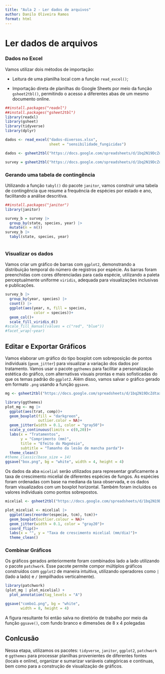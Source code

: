 ```yaml
---
title: "Aula 2 - Ler dados de arquivos"
author: Danilo Oliveira Ramos
format: html
---
```


# Ler dados de arquivos

### Dados no Excel

Vamos utilizar dois métodos de importação:

-   Leitura de uma planilha local com a função `read_excel()`;

-   Importação direta de planilhas do Google Sheets por meio da função `gsheet2tbl()`, permitindo o acesso a diferentes abas de um mesmo documento online.

```r
##install.packages("readxl")
##install.packages("gsheet2tbl")
library(readxl)
library(gsheet)
library(tidyverse)
library(dplyr)

dados <- read_excel("dados-diversos.xlsx",
                    sheet = "sensibilidade_fungicidas")

dados <- gsheet2tbl("https://docs.google.com/spreadsheets/d/1bq2N19DcZdtax2fQW9OHSGMR0X2__Z9T/edit?gid=373270992#gid=373270992")

survey = gsheet2tbl("https://docs.google.com/spreadsheets/d/1bq2N19DcZdtax2fQW9OHSGMR0X2__Z9T/edit?gid=1118819738#gid=1118819738")


```

### Gerando uma tabela de contingência

Utilizando a função `tabyl()` do pacote `janitor`, vamos construir uma tabela de contingência que resume a frequência de espécies por estado e ano, facilitando a análise descritiva.

```r
##install.packages("janitor")
library(janitor)

survey_b = survey |> 
  group_by(state, species, year) |> 
  mutate(n = n())
survey_b |> 
  tabyl(state, species, year)



```

### Visualizar os dados

Vamos criar um gráfico de barras com `ggplot2`, demonstrando a distribuição temporal do número de registros por espécie. As barras foram preenchidas com cores diferenciadas para cada espécie, utilizando a paleta perceptualmente uniforme `viridis`, adequada para visualizações inclusivas e publicações.

```r
survey_b |> 
  group_by(year, species) |> 
  count() |> 
  ggplot(aes(year, n, fill = species,
             color = species))+
  geom_col()+
  scale_fill_viridis_d()
#scale_fill_manual(values = c("red", "blue"))
#facet_wrap(~year)
```

## Editar e Exportar Gráficos

Vamos elaborar um gráfico do tipo boxplot com sobreposição de pontos individuais (`geom_jitter`) para visualizar a variação dos dados por tratamento. Vamos usar o pacote `ggthemes` para facilitar a personalização estética do gráfico, com alternativas visuais prontas e mais sofisticadas do que os temas padrão do `ggplot2`. Além disso, vamos salvar o gráfico gerado em formato `.png` usando a função `ggsave`.

```r
mg <- gsheet2tbl("https://docs.google.com/spreadsheets/d/1bq2N19DcZdtax2fQW9OHSGMR0X2__Z9T/edit?gid=983033137#gid=983033137")

library(ggthemes)
plot_mg <- mg |> 
  ggplot(aes(trat, comp))+
  geom_boxplot(fill = "darkgreen",
               outlier.color = NA)+
  geom_jitter(width = 0.1, color = "gray50")+
  scale_y_continuous(limits = c(0,20))+
  labs(x = "Tratamentos",
       y = "Comprimento (mm)",
       title = "Efeito do Magnésio",
       subtitle = "Tamanho da lesão de mancha parda")+
  theme_clean()
#theme_classic(base_size = 14)
ggsave("box.png", bg = "white", width = 4, height = 4)
```

Os dados da aba `micelial` serão utilizados para representar graficamente a taxa de crescimento micelial de diferentes espécies de fungos. As espécies foram ordenadas com base na mediana da taxa observada, e os dados foram visualizados com um boxplot horizontal. Também foram incluídos os valores individuais como pontos sobrepostos.

```r
micelial <- gsheet2tbl("https://docs.google.com/spreadsheets/d/1bq2N19DcZdtax2fQW9OHSGMR0X2__Z9T/edit?gid=959387827#gid=959387827")

plot_micelial <- micelial |> 
  ggplot(aes(reorder(especie, tcm), tcm))+
  geom_boxplot(outlier.colour = NA)+
  geom_jitter(width = 0.1, color = "gray20")+
  coord_flip()+
  labs(x = "", y = "Taxa de crescimento micelial (mm/dia)")+
  theme_clean()
```

### Combinar Gráficos

Os gráficos gerados anteriormente foram combinados lado a lado utilizando o pacote `patchwork`. Esse pacote permite compor múltiplos gráficos construídos com `ggplot2` de maneira intuitiva, utilizando operadores como `|` (lado a lado) e `/` (empilhados verticalmente).

```r
library(patchwork)
(plot_mg | plot_micelial) +
  plot_annotation(tag_levels = "A")

ggsave("combo1.png", bg = "white", 
       width = 8, height = 4)

```

A figura resultante foi então salva no diretório de trabalho por meio da função `ggsave()`, com fundo branco e dimensões de 8 x 4 polegadas\

## Conlcusão

Nessa etapa, utilizamos os pacotes: `tidyverse`, `janitor`, `ggplot2`, `patchwork` e `ggthemes` para processar planilhas provenientes de diferentes fontes (locais e online), organizar e sumarizar variáveis categóricas e contínuas, bem como para a construção de visualização de gráficos.
